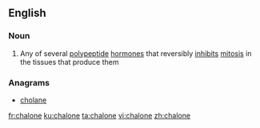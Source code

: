 ==English==

===Noun===
{{en-noun}}

# {{label|en|biochemistry}} Any of several [[polypeptide]] [[hormone]]s that reversibly [[inhibit]]s [[mitosis]] in the tissues that produce them

===Anagrams===
* [[cholane#English|cholane]]

[[fr:chalone]]
[[ku:chalone]]
[[ta:chalone]]
[[vi:chalone]]
[[zh:chalone]]